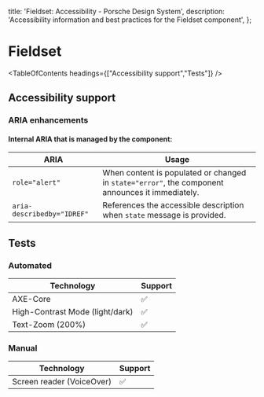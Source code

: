 
  title: 'Fieldset: Accessibility - Porsche Design System',
  description: 'Accessibility information and best practices for the Fieldset component',
};

# Fieldset <ComponentStatus tagName="p-fieldset"></ComponentStatus>

<TableOfContents headings={["Accessibility support","Tests"]} />

## Accessibility support

### ARIA enhancements

#### Internal **ARIA** that is managed by the component:

| ARIA                       | Usage                                                                                            |
| -------------------------- | ------------------------------------------------------------------------------------------------ |
| `role="alert"`             | When content is populated or changed in `state="error"`, the component announces it immediately. |
| `aria-describedby="IDREF"` | References the accessible description when `state` message is provided.                          |

## Tests

### Automated

| Technology                      | Support |
| ------------------------------- | ------- |
| AXE-Core                        | ✅      |
| High-Contrast Mode (light/dark) | ✅      |
| Text-Zoom (200%)                | ✅      |

### Manual

| Technology                | Support |
| ------------------------- | ------- |
| Screen reader (VoiceOver) | ✅      |

